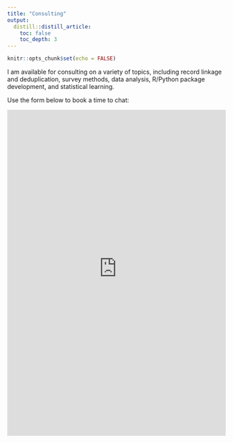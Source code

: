 ```yaml
---
title: "Consulting"
output:
  distill::distill_article:
    toc: false
    toc_depth: 3
---
```


```r
knitr::opts_chunk$set(echo = FALSE)
```


I am available for consulting on a variety of topics, including record linkage and deduplication, survey methods, data analysis, R/Python package development, and statistical learning.

Use the form below to book a time to chat:

<iframe width='100%' height='750px' src='https://olivierbinette.zohobookings.com/portal-embed#/customer/1' frameborder='0' allowfullscreen='' > </iframe>


